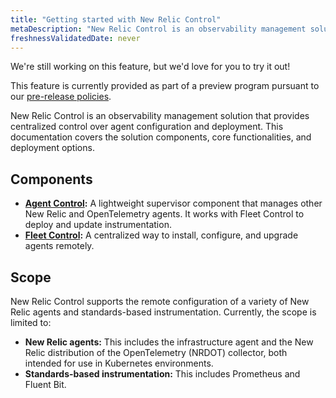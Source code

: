 ```yaml
---
title: "Getting started with New Relic Control"
metaDescription: "New Relic Control is an observability management solution that provides centralized control over agent configuration and deployment. This documentation covers the solution components, core functionalities, and deployment options."
freshnessValidatedDate: never
---
```

<Callout title="preview">
  We're still working on this feature, but we'd love for you to try it out!

  This feature is currently provided as part of a preview program pursuant to our [pre-release policies](/docs/licenses/license-information/referenced-policies/new-relic-pre-release-policy).
</Callout>

New Relic Control is an observability management solution that provides centralized control over agent configuration and deployment. This documentation covers the solution components, core functionalities, and deployment options.

## Components
- **[Agent Control](/docs/new-relic-control/agent-control/overview):** A lightweight supervisor component that manages other New Relic and OpenTelemetry agents. It works with Fleet Control to deploy and update instrumentation.
- **[Fleet Control](/docs/new-relic-control/fleet-control/overview):** A centralized way to install, configure, and upgrade agents remotely.

## Scope
New Relic Control supports the remote configuration of a variety of New Relic agents and standards-based instrumentation. Currently, the scope is limited to:
- **New Relic agents:** This includes the infrastructure agent and the New Relic distribution of the OpenTelemetry (NRDOT) collector, both intended for use in Kubernetes environments.
- **Standards-based instrumentation:** This includes Prometheus and Fluent Bit.
